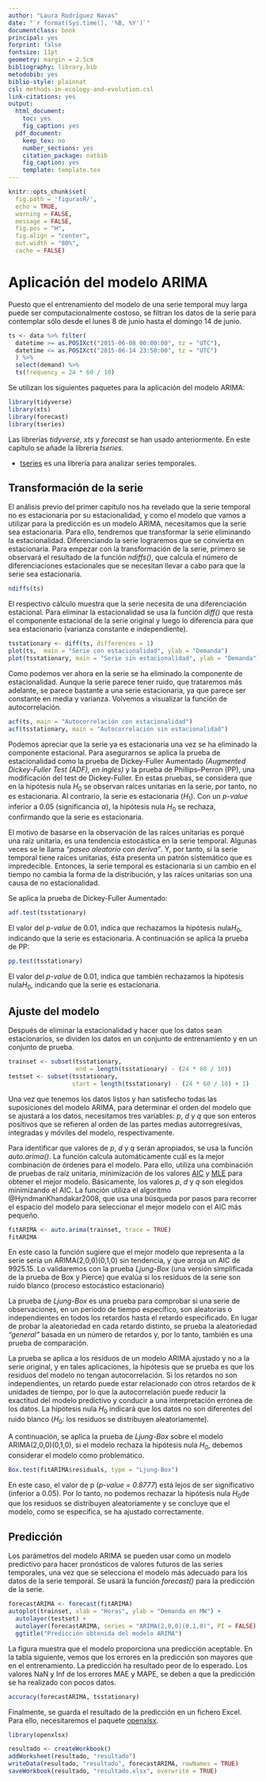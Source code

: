 ```yaml
---
author: "Laura Rodríguez Navas"
date: "`r format(Sys.time(), '%B, %Y')`"
documentclass: book
principal: yes
forprint: false
fontsize: 11pt
geometry: margin = 2.5cm
bibliography: library.bib
metodobib: yes
biblio-style: plainnat
csl: methods-in-ecology-and-evolution.csl
link-citations: yes
output:
  html_document: 
    toc: yes
    fig_caption: yes
  pdf_document:
    keep_tex: no
    number_sections: yes
    citation_package: natbib
    fig_caption: yes
    template: template.tex
---
```


```r
knitr::opts_chunk$set(
  fig.path = 'figurasR/',
  echo = TRUE,
  warning = FALSE,
  message = FALSE,
  fig.pos = "H",
  fig.align = "center",
  out.width = "80%",
  cache = FALSE)
```

\ifdefined\ifprincipal
\else
\setlength{\parindent}{1em}
\pagestyle{fancy}
\setcounter{tocdepth}{4}
\tableofcontents

\fi

\ifdefined\ifdoblecara
\fancyhead{}{}
\fancyhead[LE,RO]{\scriptsize\rightmark}
\fancyfoot[LO,RE]{\scriptsize\slshape \leftmark}
\fancyfoot[C]{}
\fancyfoot[LE,RO]{\footnotesize\thepage}
\else
\fancyhead{}{}
\fancyhead[RO]{\scriptsize\rightmark}
\fancyfoot[LO]{\scriptsize\slshape \leftmark}
\fancyfoot[C]{}
\fancyfoot[RO]{\footnotesize\thepage}
\fi
\renewcommand{\headrulewidth}{0.4pt}
\renewcommand{\footrulewidth}{0.4pt}

# Aplicación del modelo ARIMA

Puesto que el entrenamiento del modelo de una serie temporal muy larga puede ser computacionalmente costoso, se filtran los datos de la serie para contemplar sólo desde el lunes 8 de junio hasta el domingo 14 de junio.

```r
ts <- data %>% filter(
  datetime >= as.POSIXct("2015-06-08 00:00:00", tz = "UTC"),
  datetime <= as.POSIXct("2015-06-14 23:50:00", tz = "UTC")
  ) %>%
  select(demand) %>%
  ts(frequency = 24 * 60 / 10)
```

Se utilizan los siguientes paquetes para la aplicación del modelo ARIMA:

```r
library(tidyverse)
library(xts)
library(forecast)
library(tseries)
```

Las librerías *tidyverse*, *xts* y *forecast* se han usado anteriormente. En este capítulo se añade la librería *tseries.*

- [tseries](https://www.rdocumentation.org/packages/tseries/) es una librería para analizar series temporales.

## Transformación de la serie

El análisis previo del primer capítulo nos ha revelado que la serie temporal no es estacionaria por su estacionalidad, y como el modelo que vamos a utilizar para la predicción es un modelo ARIMA, necesitamos que la serie sea estacionaria. Para ello, tendremos que transformar la serie eliminando la estacionalidad. Diferenciando la serie lograremos que se convierta en estacionaria. Para empezar con la transformación de la serie, primero se observará el resultado de la función *ndiffs()*, que calcula el número de diferenciaciones estacionales que se necesitan llevar a cabo para que la serie sea estacionaria.

```r
ndiffs(ts) 
```

El respectivo cálculo muestra que la serie necesita de una diferenciación estacional. Para eliminar la estacionalidad se usa la función *diff()* que resta el componente estacional de la serie original y luego lo diferencia para que sea estacionario (varianza constante e independiente).

```r
tsstationary <- diff(ts, differences = 1)
plot(ts,  main = "Serie con estacionalidad", ylab = "Demanda")
plot(tsstationary, main = "Serie sin estacionalidad", ylab = "Demanda")
```

Como podemos ver ahora en la serie se ha eliminado la componente de estacionalidad. Aunque la serie parece tener ruido, que trataremos más adelante, se parece bastante a una serie estacionaria, ya que parece ser constante en media y varianza. Volvemos a visualizar la función de autocorrelación.

```r
acf(ts, main = "Autocorrelación con estacionalidad")
acf(tsstationary, main = "Autocorrelación sin estacionalidad")
```

Podemos apreciar que la serie ya es estacionaria una vez se ha eliminado la componente estacional. Para asegurarnos se aplica la prueba de estacionalidad como la prueba de Dickey-Fuller Aumentado *(Augmented Dickey-Fuller Test (ADF), en inglés) * y la prueba de Phillips–Perron (PP), una modificación del test de Dickey-Fuller. En estas pruebas, se considera que en la hipótesis nula $H_{0}$ se observan raíces unitarias en la serie, por tanto, no es estacionaria. Al contrario, la serie es estacionaria ($H_{1}$). Con un *p-value* inferior a 0.05 (significancia $\alpha$), la hipótesis nula $H_{0}$ se rechaza, confirmando que la serie es estacionaria.

El motivo de basarse en la observación de las raíces unitarias es porqué una raíz unitaria, es una tendencia estocástica en la serie temporal. Algunas veces se le llama *"paseo aleatorio con deriva"*. Y, por tanto, si la serie temporal tiene raíces unitarias, ésta presenta un patrón sistemático que es impredecible. Entonces, la serie temporal es estacionaria si un cambio en el tiempo no cambia la forma de la distribución, y las raíces unitarias son una causa de no estacionalidad.

Se aplica la prueba de Dickey-Fuller Aumentado:

```r
adf.test(tsstationary)
```

El valor del *p-value* de 0.01, indica que rechazamos la hipótesis nula$H_{0}$, indicando que la serie es estacionaria. A continuación se aplica la prueba de PP:

```r
pp.test(tsstationary)
```

El valor del *p-value* de 0.01, indica que también rechazamos la hipótesis nula$H_{0}$, indicando que la serie es estacionaria.

## Ajuste del modelo

Después de eliminar la estacionalidad y hacer que los datos sean estacionarios, se dividen los datos en un conjunto de entrenamiento y en un conjunto de prueba.

```r
trainset <- subset(tsstationary, 
                   end = length(tsstationary) - (24 * 60 / 10))
testset <- subset(tsstationary, 
                  start = length(tsstationary) - (24 * 60 / 10) + 1)
```

Una vez que tenemos los datos listos y han satisfecho todas las suposiciones del modelo ARIMA, para determinar el orden del modelo que se ajustará a los datos, necesitamos tres variables: $p$, $d$ y $q$ que son enteros positivos que se refieren al orden de las partes medias autorregresivas, integradas y móviles del modelo, respectivamente.

Para identificar que valores de $p$, $d$ y $q$ serán apropiados, se usa la función *auto.arima()*. La función calcula automáticamente cuál es la mejor combinación de órdenes para el modelo. Para ello, utiliza una combinación de pruebas de raíz unitaria, minimización de los valores [AIC](https://en.wikipedia.org/wiki/Akaike_information_criterion) y [MLE](https://en.wikipedia.org/wiki/Maximum_likelihood_estimation) para obtener el mejor modelo. Básicamente, los valores $p$, $d$ y $q$ son elegidos minimizando el AIC. La función utiliza el algoritmo @HyndmanKhandakar2008, que usa una búsqueda por pasos para recorrer el espacio del modelo para seleccionar el mejor modelo con el AIC más pequeño.

```r
fitARIMA <- auto.arima(trainset, trace = TRUE)
fitARIMA
```

En este caso la función sugiere que el mejor modelo que representa a la serie sería un ARIMA(2,0,0)(0,1,0) sin tendencia, y que arroja un AIC de 9925.15. Lo validaremos con la prueba *Ljung-Box* (una versión simplificada de la prueba de Box y Pierce) que evalúa si los residuos de la serie son ruido blanco (proceso estocástico estacionario)

La prueba de *Ljung-Box* es una prueba para comprobar si una serie de observaciones, en un período de tiempo específico, son aleatorias o independientes en todos los retardos hasta el retardo especificado. En lugar de probar la aleatoriedad en cada retardo distinto, se prueba la aleatoriedad *"general"* basada en un número de retardos y, por lo tanto, también es una prueba de comparación. 

La prueba se aplica a los residuos de un modelo ARIMA ajustado y no a la serie original, y en tales aplicaciones, la hipótesis que se prueba es que los residuos del modelo no tengan autocorrelación. Si los retardos no son independientes, un retardo puede estar relacionado con otros retardos de $k$ unidades de tiempo, por lo que la autocorrelación puede reducir la exactitud del modelo predictivo y conducir a una interpretación errónea de los datos. La hipótesis nula $H_{0}$ indicará que los datos no son diferentes del ruido blanco ($H_{0}$: los residuos se distribuyen aleatoriamente). 

A continuación, se aplica la prueba de *Ljung-Box* sobre el modelo ARIMA(2,0,0)(0,1,0), si el modelo rechaza la hipótesis nula $H_{0}$, debemos considerar el modelo como problemático.

```r
Box.test(fitARIMA$residuals, type = "Ljung-Box")
```

En este caso, el valor de p (*p-value = 0.8777*) está lejos de ser significativo (inferior a 0.05). Por lo tanto, no podemos rechazar la hipótesis nula $H_{0}$de que los residuos se distribuyen aleatoriamente y se concluye que el modelo, como se especifica, se ha ajustado correctamente.

\newpage

## Predicción

Los parámetros del modelo ARIMA se pueden usar como un modelo predictivo para hacer pronósticos de valores futuros de las series temporales, una vez que se selecciona el modelo más adecuado para los datos de la serie temporal. Se usará la función *forecast()* para la predicción de la serie.

```r
forecastARIMA <- forecast(fitARIMA)
autoplot(trainset, xlab = "Horas", ylab = "Demanda en MW") +
  autolayer(testset) +
  autolayer(forecastARIMA, series = "ARIMA(2,0,0)(0,1,0)", PI = FALSE) +
  ggtitle("Predicción obtenida del modelo ARIMA")
```

La figura muestra que el modelo proporciona una predicción aceptable. En la tabla siguiente, vemos que los errores en la predicción son mayores que en el entrenamiento. La predicción ha resultado peor de lo esperado. Los valores NaN y Inf de los errores MAE y MAPE, se deben a que la predicción se ha realizado con pocos datos.

```r
accuracy(forecastARIMA, tsstationary)
```
\newpage

Finalmente, se guarda el resultado de la predicción en un fichero Excel. Para ello, necesitaremos el paquete [openxlsx](https://www.rdocumentation.org/packages/openxlsx/versions/4.2.3).

```r
library(openxlsx)

resultado <- createWorkbook()
addWorksheet(resultado, "resultado")
writeData(resultado, "resultado", forecastARIMA, rowNames = TRUE)
saveWorkbook(resultado, "resultado.xlsx", overwrite = TRUE)
```

